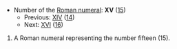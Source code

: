 *Number of the [[Roman numeral]]: '''XV''' ([[fifteen|15]])
**Previous: [[XIV]] ([[fourteen|14]])
**Next: [[XVI]] ([[sixteen|16]])

# A Roman numeral representing the number fifteen (15).
